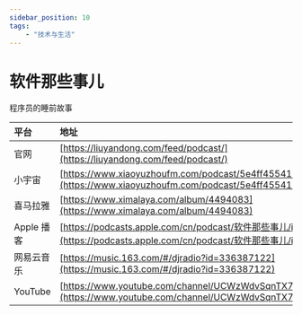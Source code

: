 ---
sidebar_position: 10
tags:
    - "技术与生活"
---

# 软件那些事儿

程序员的睡前故事

| 平台 | 地址 |
|:--|:----|
| 官网 | [https://liuyandong.com/feed/podcast/](https://liuyandong.com/feed/podcast/) |
| 小宇宙 | [https://www.xiaoyuzhoufm.com/podcast/5e4ff455418a84a046969e5c](https://www.xiaoyuzhoufm.com/podcast/5e4ff455418a84a046969e5c) |
| 喜马拉雅 | [https://www.ximalaya.com/album/4494083](https://www.ximalaya.com/album/4494083) |
| Apple 播客 | [https://podcasts.apple.com/cn/podcast/软件那些事儿/id1147186605](https://podcasts.apple.com/cn/podcast/软件那些事儿/id1147186605) |
| 网易云音乐 | [https://music.163.com/#/djradio?id=336387122](https://music.163.com/#/djradio?id=336387122) |
| YouTube | [https://www.youtube.com/channel/UCWzWdvSqnTX7RwExrw2UNSg](https://www.youtube.com/channel/UCWzWdvSqnTX7RwExrw2UNSg) |
